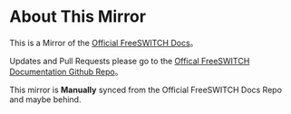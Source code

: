 # About This Mirror

This is a Mirror of the [Official FreeSWITCH Docs](https://developer.signalwire.com/freeswitch/)。

Updates and Pull Requests please go to the [Offical FreeSWITCH Documentation Github Repo](https://github.com/signalwire/freeswitch-docs)。

This mirror is **Manually** synced from the Official FreeSWITCH Docs Repo and maybe behind.
